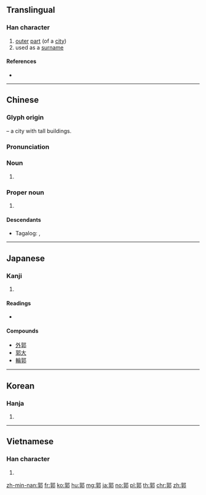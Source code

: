 {{character info/new}}
==Translingual==

===Han character===
{{Han char|rn=163|rad=邑|as=08|sn=11|four=07427|canj=YDNL|ids=⿰[[享]][[邑|⻏]]}}

# [[outer]] [[part]] (of a [[city]])
# used as a [[surname]]

====References====
* {{Han ref|kx=1273.130|dkj=39474|dj=1771.200|hdz=63780.070|uh=90ED|ud=37101|bh=B3A2|bd=45986}}

----

==Chinese==
{{zh-forms}}

===Glyph origin===
{{Han etym}}
{{Han compound|享|t1=tall building|邑|alt2=阝|t2=city|ls=p}} – a city with tall buildings.

===Pronunciation===
{{zh-pron
|m=guō
|c=gwok3
|h=pfs=kok
|mn=zz:koeh/qz:kerh/keh/kok
|mn_note=koeh, kerh, keh - vernacular, kok - literary
|w=
|mc=y
|oc=y
|ma=
|cat=n,pn
}}

===Noun===
{{zh-noun}}

# {{rfdef|lang=zh}}

===Proper noun===
{{zh-proper noun}}

# {{surname|lang=zh}}

====Descendants====
* {{qualifier|Hokkien dialect}} Tagalog: {{l|tl|Kwok}}, {{l|tl|Que}}

----

==Japanese==

===Kanji===
{{ja-kanji|grade=c|rs=邑08}}

# {{defn|lang=ja|sort=邑08}}

====Readings====
* {{ja-readings|on=[[かく]] (kaku)|kun=[[くるわ]] (kuruwa)}}

====Compounds====
* [[外郭]]
* [[郭大]]
* [[輪郭]]

----

==Korean==

===Hanja===
{{ko-hanja|hangeul=곽|eumhun=|rv=gwak|mr=kwak|y=kwak}}

# {{defn|lang=ko|sort=邑08}}

----

==Vietnamese==

===Han character===
{{vi-hantu|[[quách]]|rs=邑08}}

# {{defn|lang=vi|sort=邑08}}

[[zh-min-nan:郭]]
[[fr:郭]]
[[ko:郭]]
[[hu:郭]]
[[mg:郭]]
[[ja:郭]]
[[no:郭]]
[[pl:郭]]
[[th:郭]]
[[chr:郭]]
[[zh:郭]]